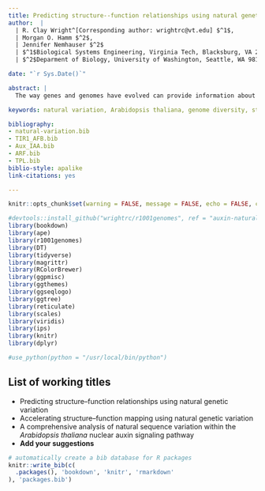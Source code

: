 ```yaml
---
title: Predicting structure--function relationships using natural genetic variation 
author:  |
  | R. Clay Wright^[Corresponding author: wrightrc@vt.edu] $^1$, 
  | Morgan O. Hamm $^2$, 
  | Jennifer Nemhauser $^2$
  | $^1$Biological Systems Engineering, Virginia Tech, Blacksburg, VA 24061, 
  | $^2$Deparment of Biology, University of Washington, Seattle, WA 98195

date: "`r Sys.Date()`"

abstract: |
  The way genes and genomes have evolved can provide information about which genes are critical to an organisms fitness, which genes faciliate adaptation, and how robust genes and gene networks are to perturbation. Thousands of genomes have now been sequenced representing a large swath of plant species and genetic variation within many species which has only begun to be explored in the last few years. However, much of this data remains inaccessible to researchers without significant bioinformatics experience. Here, we have developed a webtool ViVa (Visualization of Variation) to facilitate analysis, by any researcher, of The 1001 *Arabidopsis* Genomes Project dataset on a gene, gene family, or gene network level. We We have demonstrated the utility and accessibility of this tool by analyzing the natural variation in the well-studied nuclear auxin signaling pathway as a group of researchers from an array of experience levels. Our analysis has provided further confirmation of existing knowledge of this well studied pathway and has also helped generate new hypotheses. These results suggest there is much to be learned about less studied gene families and networks from similar analysis, especially when paired with biochemical and genetic characterization. This application provides access for every researcher allowing the community to extract maximum value from this large and expensive-to-generate dataset. ViVa is also extensible to any other database of genetic variation such as The 3,000 Rice Genomes Project. 

keywords: natural variation, Arabidopsis thaliana, genome diversity, structure, function, genotype, phenotype, bioconductor, bookdown, r markdown

bibliography:
- natural-variation.bib
- TIR1_AFB.bib
- Aux_IAA.bib
- ARF.bib
- TPL.bib
biblio-style: apalike
link-citations: yes

---
```


```r
knitr::opts_chunk$set(warning = FALSE, message = FALSE, echo = FALSE, collapse = TRUE, comment = "#>", tidy = TRUE, cache = TRUE, cache.lazy = FALSE, out.width = "90%", fig.height=4, fig.width=7, out.extra='style="margin: auto; display: block; padding-top: 15px;"')

#devtools::install_github("wrightrc/r1001genomes", ref = "auxin-natural-variation")
library(bookdown)
library(ape)
library(r1001genomes)
library(DT)
library(tidyverse)
library(magrittr)
library(RColorBrewer)
library(ggpmisc)
library(ggthemes)
library(ggseqlogo)
library(ggtree)
library(reticulate)
library(scales)
library(viridis)
library(ips)
library(knitr)
library(dplyr)

#use_python(python = "/usr/local/bin/python")
```

## List of working titles  
* Predicting structure--function relationships using natural genetic variation 
* Accelerating structure--function mapping using natural genetic variation 
* A comprehensive analysis of natural sequence variation within the <i>Arabidopsis thaliana</i> nuclear auxin signaling pathway 
* **Add your suggestions** 

```r
# automatically create a bib database for R packages
knitr::write_bib(c(
  .packages(), 'bookdown', 'knitr', 'rmarkdown'
), 'packages.bib')
```
